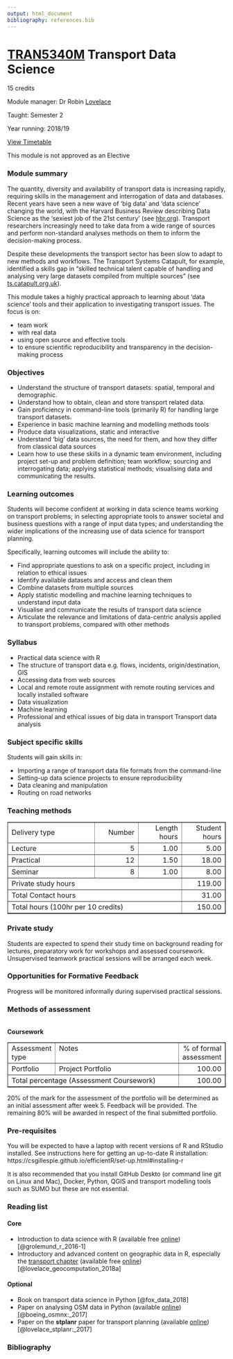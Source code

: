```yaml
---
output: html_document
bibliography: references.bib
---
```


# [TRAN5340M](http://webprod3.leeds.ac.uk/catalogue/dynmodules.asp?Y=201819&M=TRAN-5340M) Transport Data Science

15 credits

Module manager: Dr Robin [Lovelace](mailto:r.lovelace@leeds.ac.uk)

Taught: Semester 2

Year running: 2018/19

[View Timetable](http://timetable.leeds.ac.uk/teaching/201819/reporting/Individual?objectclass=module&idtype=name&identifier=TRAN5340M01&&template=SWSCUST+module+Individual&days=1-7&weeks=1-52&periods=1-21)

This module is not approved as an Elective

### Module summary

The quantity, diversity and availability of transport data is increasing rapidly, requiring skills in the management and interrogation of data and databases.
Recent years have seen a new wave of 'big data' and 'data science' changing the world, with the Harvard Business Review describing Data Science as the 'sexiest job of the 21st century' (see [hbr.org](https://hbr.org/2012/10/data-scientist-the-sexiest-job-of-the-21st-century)).
Transport researchers increasingly need to take data from a wide range of sources and perform non-standard analyses methods on them to inform the decision-making process.

Despite these developments the transport sector has been slow to adapt to new methods and workflows.
The Transport Systems Catapult, for example, identified a skills gap in "skilled technical talent capable of handling and analysing very large datasets compiled from multiple sources" (see [ts.catapult.org.uk](https://ts.catapult.org.uk/news-events-gallery/news/report-warns-of-uk-skills-shortage-in-im-sector/)).

This module takes a highly practical approach to learning about 'data science' tools and their application to investigating transport issues.
The focus is on:

- team work
- with real data
- using open source and effective tools
- to ensure scientific reproducibility and transparency in the decision-making process

### Objectives

- Understand the structure of transport datasets: spatial, temporal and demographic.
- Understand how to obtain, clean and store transport related data.
- Gain proficiency in command-line tools (primarily R) for handling large transport datasets.
- Experience in basic machine learning and modelling methods tools
- Produce data visualizations, static and interactive
- Understand 'big' data sources, the need for them, and how they differ from classical data sources
- Learn how to use these skills in a dynamic team environment, including project set-up and problem definition; team workflow; sourcing and interrogating data; applying statistical methods; visualising data and communicating the results.

### Learning outcomes

Students will become confident at working in data science teams working on transport problems; in selecting appropriate tools to answer societal and business questions with a range of input data types; and understanding the wider implications of the increasing use of data science for transport planning. 

Specifically, learning outcomes will include the ability to:

- Find appropriate questions to ask on a specific project, including in relation to ethical issues
- Identify available datasets and access and clean them
- Combine datasets from multiple sources
- Apply statistic modelling and machine learning techniques to understand input data
- Visualise and communicate the results of transport data science
- Articulate the relevance and limitations of data-centric analysis applied to transport problems, compared with other methods

### Syllabus 

- Practical data science with R
- The structure of transport data e.g. flows, incidents, origin/destination, GIS
- Accessing data from web sources
- Local and remote route assignment with remote routing services and locally installed software
- Data visualization
- Machine learning
- Professional and ethical issues of big data in transport Transport data analysis

### Subject specific skills

Students will gain skills in:

- Importing a range of transport data file formats from the command-line
- Setting-up data science projects to ensure reproducibility
- Data cleaning and manipulation
- Routing on road networks

### Teaching methods

<p><table border="1" width="100%"><tr><td align="left" width="40%">Delivery type</td><td align="right" width="20%">Number</td><td align="right" width="20%">Length hours</td><td align="right" width="20%">Student hours</td></tr><TR><TD>Lecture</TD><TD align="right">5</TD><TD align="right">1.00</TD><TD align="right">5.00</TD></TR><TR><TD>Practical</TD><TD align="right">12</TD><TD align="right">1.50</TD><TD align="right">18.00</TD></TR><TR><TD>Seminar</TD><TD align="right">8</TD><TD align="right">1.00</TD><TD align="right">8.00</TD></TR><tr><td colspan="3">Private study hours</td><td align="right">119.00</td></tr><tr><td colspan="3">Total Contact hours</td><td align="right">31.00</td></tr><tr><td colspan="3">Total hours (100hr per 10 credits)</td><td align="right">150.00</td></tr></table><h3>Private study</h3>Students are expected to spend their study time on background reading for lectures, preparatory work for workshops and assessed coursework.<br>Unsupervised teamwork practical sessions will be arranged each week.<br></p>
<h3>Opportunities for Formative Feedback</h3>Progress will be monitored informally during supervised practical sessions.</p>

<h3>Methods of assessment</h3><br><B>Coursework</B><table border="1" width="100%"><tr><td valign="top" align="left" width="17%">Assessment type</td><td valign="top" align="left" width="65%">Notes</td><td valign="top" align="right" width="18%">% of formal assessment</td></tr><tr><td valign="top" align="left" width="17%">Portfolio</td><td valign="top" align="left" width="65%">Project Portfolio</td><td valign="top" align="right" width="18%">100.00</td></tr><tr><td colspan="2" valign="top" align="left">Total percentage (Assessment Coursework)</td><td valign="top" align="right">100.00</td></tr></table><p>20% of the mark for the assessment of the portfolio will be determined as an initial assessment after week 5. Feedback will be provided. The remaining 80% will be awarded in respect of the final submitted portfolio. 

### Pre-requisites

You will be expected to have a laptop with recent versions of R and RStudio installed.
See instructions here for getting an up-to-date R installation: https://csgillespie.github.io/efficientR/set-up.html#installing-r

It is also recommended that you install GitHub Deskto (or command line git on Linux and Mac), Docker, Python, QGIS and transport modelling tools such as SUMO but these are not essential.


### Reading list

<!-- The [reading list](http://lib5.leeds.ac.uk/rlists/broker/index.php?mod=TRAN5340M) is available from the Library website -->

#### Core

- Introduction to data science with R (available free [online](http://r4ds.had.co.nz/)) [@grolemund_r_2016-1]
- Introductory and advanced content on geographic data in R, especially the [transport chapter](http://geocompr.robinlovelace.net/transport.html) (available free [online](http://geocompr.robinlovelace.net/)) [@lovelace_geocomputation_2018a]

#### Optional

- Book on transport data science in Python [@fox_data_2018]
- Paper on analysing OSM data in Python (available [online](https://arxiv.org/pdf/1611.01890)) [@boeing_osmnx:_2017]
- Paper on the **stplanr** paper for transport planning (available [online](https://cran.r-project.org/web/packages/stplanr/vignettes/stplanr-paper.html)) [@lovelace_stplanr:_2017]

### Bibliography




